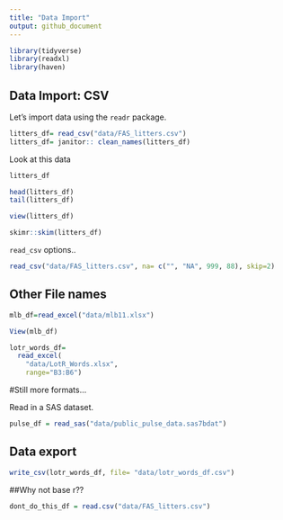 ```yaml
---
title: "Data Import"
output: github_document
---
```

```r
library(tidyverse)
library(readxl)
library(haven)
```
## Data Import: CSV

Let's import data using the `readr` package. 

```r
litters_df= read_csv("data/FAS_litters.csv")
litters_df= janitor:: clean_names(litters_df)
```

Look at this data
```r
litters_df

head(litters_df)
tail(litters_df)
```

```r
view(litters_df)
```

```r
skimr::skim(litters_df)
```
`read_csv` options..

```r
read_csv("data/FAS_litters.csv", na= c("", "NA", 999, 88), skip=2)
```

## Other File names
```r
mlb_df=read_excel("data/mlb11.xlsx")
```

```r
View(mlb_df)
```

```r
lotr_words_df=
  read_excel(
    "data/LotR_Words.xlsx",
    range="B3:B6")
```

#Still more formats...

Read in a SAS dataset.

```r
pulse_df = read_sas("data/public_pulse_data.sas7bdat")
```


## Data export

```r
write_csv(lotr_words_df, file= "data/lotr_words_df.csv")
```

##Why not base r??
```r
dont_do_this_df = read.csv("data/FAS_litters.csv")
```